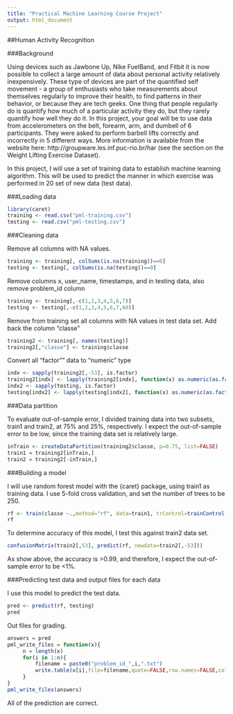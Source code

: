 ```yaml
---
title: "Practical Machine Learning Course Project"
output: html_document
---
```

##Human Activity Recognition

###Background

Using devices such as Jawbone Up, Nike FuelBand, and Fitbit it is now possible to collect a large amount of data about personal activity relatively inexpensively. These type of devices are part of the quantified self movement - a group of enthusiasts who take measurements about themselves regularly to improve their health, to find patterns in their behavior, or because they are tech geeks. One thing that people regularly do is quantify how much of a particular activity they do, but they rarely quantify how well they do it. In this project, your goal will be to use data from accelerometers on the belt, forearm, arm, and dumbell of 6 participants. They were asked to perform barbell lifts correctly and incorrectly in 5 different ways. More information is available from the website here: http://groupware.les.inf.puc-rio.br/har (see the section on the Weight Lifting Exercise Dataset). 

In this project, I will use a set of training data to establish machine learning algorithm. This will be used to predict the manner in which exercise was performed in 20 set of new data (test data).

###Loading data 

```r
library(caret)
training <- read.csv("pml-training.csv")
testing <- read.csv("pml-testing.csv")
```

###Cleaning data

Remove all columns with NA values.
```r
training <- training[, colSums(is.na(training))==0]
testing <- testing[, colSums(is.na(testing))==0]
```

Remove columns x, user_name, timestamps, and in testing data, also remove problem_id column

```r
training <- training[,-c(1,2,3,4,5,6,7)]
testing <- testing[,-c(1,2,3,4,5,6,7,60)]
```

Remove from training set all columns with NA values in test data set. Add back the column "classe"

```r
training2 <- training[, names(testing)]
training2[,"classe"] <- training$classe
```

Convert all "factor"" data to "numeric" type

```r
indx <- sapply(training2[,-53], is.factor)
training2[indx] <- lapply(training2[indx], function(x) as.numeric(as.factor(x)))
indx2 <- sapply(testing, is.factor)
testing[indx2] <- lapply(testing[indx2], function(x) as.numeric(as.factor(x)))
```

###Data partition

To evaluate out-of-sample error, I divided training data into two subsets, train1 and train2, at 75% and 25%, respectively. I expect the out-of-sample error to be low, since the training data set is relatively large.

```r
inTrain <- createDataPartition(training2$classe, p=0.75, list=FALSE)
train1 = training2[inTrain,]
train2 = training2[-inTrain,]
```

###Building a model

I will use random forest model with the {caret} package, using train1 as training data. I use 5-fold cross validation, and set the number of trees to be 250.

```r
rf <- train(classe ~.,method="rf", data=train1, trControl=trainControl(method="cv", 5), ntree=250)
rf
```

To determine accuracy of this model, I test this against train2 data set.

```r
confusionMatrix(train2[,53], predict(rf, newdata=train2[,-53]))
```

As show above, the accuracy is >0.99, and therefore, I expect the out-of-sample error to be <1%.

###Predicting test data and output files for each data

I use this model to predict the test data.

```r
pred <- predict(rf, testing)	
pred
```

Out files for grading.

```r
answers = pred
pml_write_files = function(x){
     n = length(x)
     for(i in 1:n){
         filename = paste0("problem_id_",i,".txt")
         write.table(x[i],file=filename,quote=FALSE,row.names=FALSE,col.names=FALSE)
     }
}
pml_write_files(answers)
```


All of the prediction are correct.
